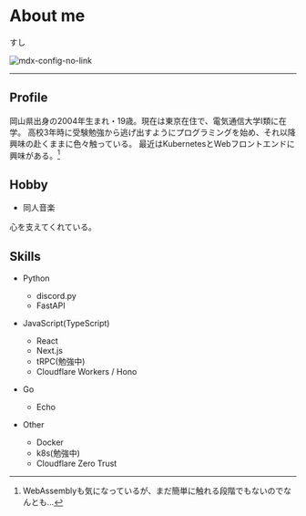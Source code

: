 
# About me

<div className="grid grid-cols-4">
<span className="text-2xl col-span-3">
すし
</span>

![mdx-config-no-link](https://imagedelivery.net/i4QA6VLSP0gXyj6-3zNFXg/4e7065f8-72a0-434b-c7bb-14fbd59d5200/public)
</div>

<div className="w-full flex flex-row flex-nowrap gap-8 items-center justify-center">
<a href="https://github.com/sushi-chaaaan" target="_blank"><FaGithub size="2rem" /></a>
<a href="https://twitter.com/sushi_chan_sub" target="_blank"><FaTwitter size="2rem" /></a>
<a href="https://misskey.io/@sushi_chan" target="_blank"><SiMisskey size="2rem" /></a>
</div>


----
## Profile

岡山県出身の2004年生まれ・19歳。現在は東京在住で、電気通信大学Ⅰ類に在学。
高校3年時に受験勉強から逃げ出すようにプログラミングを始め、それ以降興味の赴くままに色々触っている。
最近はKubernetesとWebフロントエンドに興味がある。[^1]

[^1]: WebAssemblyも気になっているが、まだ簡単に触れる段階でもないのでなんとも...


## Hobby
- 同人音楽

心を支えてくれている。
<ArticleCard href="/blog/post/music" sourceDirectory="posts" fileName="music" />


## Skills

- Python
  - discord.py
  - FastAPI

- JavaScript(TypeScript)
  - React
  - Next.js
  - tRPC(勉強中)
  - Cloudflare Workers / Hono

- Go
  - Echo

- Other
  - Docker
  - k8s(勉強中)
  - Cloudflare Zero Trust
